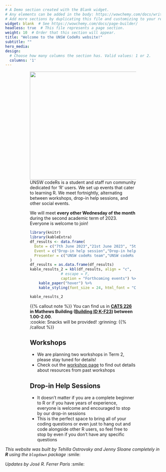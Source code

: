 ```yaml
---
# A Demo section created with the Blank widget.
# Any elements can be added in the body: https://wowchemy.com/docs/writing-markdown-latex/
# Add more sections by duplicating this file and customizing to your requirements.
widget: blank  # See https://wowchemy.com/docs/page-builder/
headless: true  # This file represents a page section.
weight: 10  # Order that this section will appear.
title: "Welcome to the UNSW CodeRs website!"
subtitle: ""
hero_media: 
design:
  # Choose how many columns the section has. Valid values: 1 or 2.
  columns: '1'
---
```


<div style = "margin-left: 80px; margin-right: 80px;">

<img src="/images/logo.png" width=350 style = "margin-left: 0px; margin-right: 0px; float:right" >

UNSW codeRs is a student and staff run community dedicated for 'R' users. We set up events that cater to learning R. We meet fortnightly, alternating between workshops, drop-in help sessions, and other social events.

We will meet **every other Wednesday of the month** during the second academic term of 2023. Everyone is welcome to join!

```r
library(knitr)
library(kableExtra)
df_results <- data.frame(
  Date = c("7th June 2023","21st June 2023", "5th July 2023", "19th July 2023", "2nd August 2023"),
  Event = c("Drop-in help session","Drop-in help session","Workshop: R basics","Drop-in help session","Workshop: purrr"),
  Presenter = c("UNSW codeRs team","UNSW codeRs team","Gary Truong","UNSW codeRs team","Anikó Tóth")
)
df_results = as.data.frame(df_results)
kable_results_2 = kbl(df_results, align = "c",
              # escape = F,
              caption = "Forthcoming events") %>%
    kable_paper("hover") %>%
    kable_styling(font_size = 24, html_font = "Courier New",full_width=FALSE)
```

```r
kable_results_2
```


{{% callout note %}}
You can find us in <strong> [CATS 226](https://studentvip.com.au/unsw/kensington/maps/133861) in Mathews Building ([Building ID K-F23](https://www.learningenvironments.unsw.edu.au/physical-spaces/mathews-building/k-f23-226-mathews-226))  between 1.00-2.00</strong>. <br/>  :cookie: Snacks will be provided! :grinning:
{{% /callout %}}


## Workshops

- We are planning two workshops in Term 2, please stay tuned for details!
- Check out the [workshop page](workshops/) to find out details about resources from past workshops

## Drop-in Help Sessions 

- It doesn't matter if you are a complete beginner to R or if you have years of experience, everyone is welcome and encouraged to stop by our drop-in sessions
- This is the perfect space to bring all of your coding questions or even just to hang out and code alongside other R users, so feel free to stop by even if you don't have any specific questions 


</div>


*This website was built by Tehilla Ostrovsky and Jenny Sloane completely in **R** using the `blogdown` package* :smile:


*Updates by José R. Ferrer Paris* :smile:
